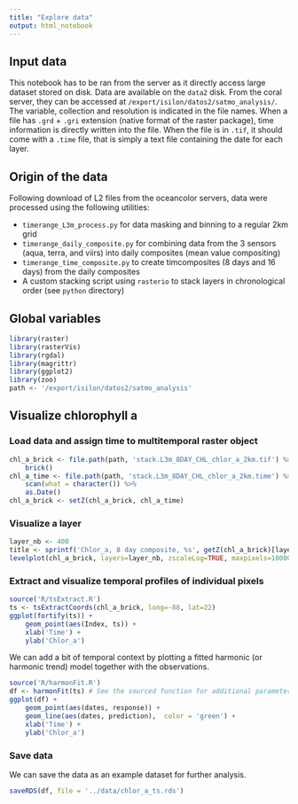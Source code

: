 ```yaml
---
title: "Explore data"
output: html_notebook
---
```



## Input data

This notebook has to be ran from the server as it directly access large dataset stored on disk.
Data are available on the `data2` disk. From the coral server, they can be accessed at `/export/isilon/datos2/satmo_analysis/`. The variable, collection and resolution is indicated in the file names. When a file has `.grd` + `.gri` extension (native format of the raster package), time information is directly written into the file. When the file is in `.tif`, it should come with a `.time` file, that is simply a text file containing the date for each layer.

## Origin of the data


Following download of L2 files from the oceancolor servers, data were processed using the following utilities:
    
- `timerange_L3m_process.py` for data masking and binning to a regular 2km grid
- `timerange_daily_composite.py` for combining data from the 3 sensors (aqua, terra, and viirs) into daily composites (mean value compositing)
- `timerange_time_composite.py` to create timcomposites (8 days and 16 days) from the daily composites
- A custom stacking script using `rasterio` to stack layers in chronological order (see `python` directory)


## Global variables

```r
library(raster)
library(rasterVis)
library(rgdal)
library(magrittr)
library(ggplot2)
library(zoo)
path <- '/export/isilon/datos2/satmo_analysis'
```



## Visualize chlorophyll a

### Load data and assign time to multitemporal raster object

```r
chl_a_brick <- file.path(path, 'stack.L3m_8DAY_CHL_chlor_a_2km.tif') %>%
    brick()
chl_a_time <- file.path(path, 'stack.L3m_8DAY_CHL_chlor_a_2km.time') %>%
    scan(what = character()) %>%
    as.Date()
chl_a_brick <- setZ(chl_a_brick, chl_a_time)
```


### Visualize a layer


```r
layer_nb <- 400
title <- sprintf('Chlor_a, 8 day composite, %s', getZ(chl_a_brick)[layer_nb])
levelplot(chl_a_brick, layers=layer_nb, zscaleLog=TRUE, maxpixels=1000000, margin = FALSE, main=title, col.regions = colorRampPalette(c("#00007F", "blue", "#007FFF", "cyan", "#7FFF7F", "yellow", "#FF7F00", "red", "#7F0000"))(250))
```


### Extract and visualize temporal profiles of individual pixels

```r
source('R/tsExtract.R')
ts <- tsExtractCoords(chl_a_brick, long=-88, lat=22)
ggplot(fortify(ts)) +
    geom_point(aes(Index, ts)) +
    xlab('Time') +
    ylab('Chlor_a')
```


We can add a bit of temporal context by plotting a fitted harmonic (or harmonic trend) model together with the observations.

```r
source('R/harmonFit.R')
df <- harmonFit(ts) # See the sourced function for additional parameters (order, formula, fit)
ggplot(df) +
    geom_point(aes(dates, response)) +
    geom_line(aes(dates, prediction),  color = 'green') +
    xlab('Time') +
    ylab('Chlor_a')
```

### Save data

We can save the data as an example dataset for further analysis.

```r
saveRDS(df, file = '../data/chlor_a_ts.rds')
```













